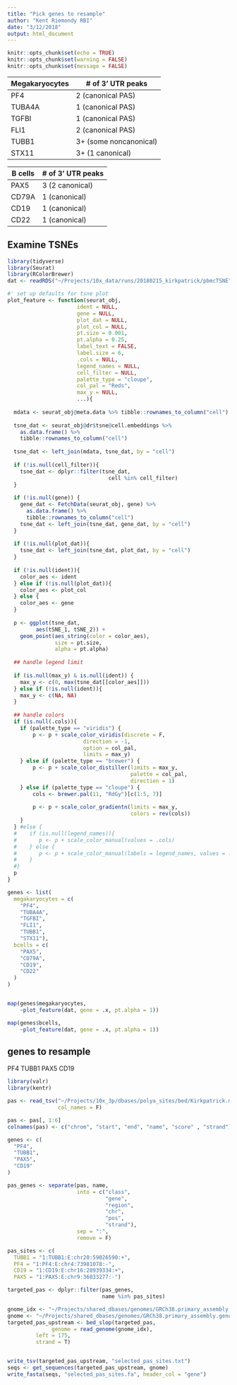 ```yaml
---
title: "Pick genes to resample"
author: "Kent Riemondy RBI"
date: "3/12/2018"
output: html_document
---
```


```r
knitr::opts_chunk$set(echo = TRUE)
knitr::opts_chunk$set(warning = FALSE)
knitr::opts_chunk$set(message = FALSE)
```

Megakaryocytes | # of 3' UTR peaks
--------------- | ----------------
PF4 | 2 (canonical PAS)
TUBA4A | 1 (canonical PAS)
TGFBI | 1 (canonical PAS)
FLI1 | 2 (canonical PAS)
TUBB1 |  3+ (some noncanonical)
STX11 | 3+ (1 canonical)

B cells | # of 3' UTR peaks
--------------- | ----------------
PAX5 | 3 (2 canonical)
CD79A | 1 (canonical)
CD19 | 1 (canonical)
CD22 | 1 (canonical)

## Examine TSNEs

```r
library(tidyverse)
library(Seurat)
library(RColorBrewer)
dat <- readRDS("~/Projects/10x_data/runs/20180215_kirkpatrick/pbmcTSNE")

#' set up defaults for tsne plot
plot_feature <- function(seurat_obj,
                      ident = NULL,
                      gene = NULL,
                      plot_dat = NULL,
                      plot_col = NULL,
                      pt.size = 0.001,
                      pt.alpha = 0.25,
                      label_text = FALSE,
                      label.size = 6,
                      .cols = NULL,
                      legend_names = NULL,
                      cell_filter = NULL,
                      palette_type = "cloupe",
                      col_pal = "Reds",
                      max_y = NULL,
                      ...){
  
  mdata <- seurat_obj@meta.data %>% tibble::rownames_to_column("cell")
  
  tsne_dat <- seurat_obj@dr$tsne@cell.embeddings %>% 
    as.data.frame() %>% 
    tibble::rownames_to_column("cell")
  
  tsne_dat <- left_join(mdata, tsne_dat, by = "cell")
  
  if (!is.null(cell_filter)){
    tsne_dat <- dplyr::filter(tsne_dat,
                                cell %in% cell_filter)
  }
  
  if (!is.null(gene)) {
    gene_dat <- FetchData(seurat_obj, gene) %>% 
      as.data.frame() %>% 
      tibble::rownames_to_column("cell")
    tsne_dat <- left_join(tsne_dat, gene_dat, by = "cell")
  }
  
  if (!is.null(plot_dat)){
    tsne_dat <- left_join(tsne_dat, plot_dat, by = "cell")
  }
  
  if (!is.null(ident)){
    color_aes <- ident
  } else if (!is.null(plot_dat)){
    color_aes <- plot_col
  } else {
    color_aes <- gene
  }
  
  p <- ggplot(tsne_dat, 
         aes(tSNE_1, tSNE_2)) +
    geom_point(aes_string(color = color_aes),
               size = pt.size,
               alpha = pt.alpha)
  
  ## handle legend limit 
  
  if (is.null(max_y) & is.null(ident)) {
    max_y <- c(0, max(tsne_dat[[color_aes]]))
  } else if (!is.null(ident)){
    max_y <- c(NA, NA)
  }
  
  ## handle colors
  if (is.null(.cols)){
    if (palette_type == "viridis") {
        p <- p + scale_color_viridis(discrete = F,
                        direction = -1,
                        option = col_pal,
                        limits = max_y)
    } else if (palette_type == "brewer") {
        p <- p + scale_color_distiller(limits = max_y,
                                       palette = col_pal,
                                       direction = 1)
    } else if (palette_type == "cloupe") {
        cols <- brewer.pal(11, "RdGy")[c(1:5, 7)]
        
        p <- p + scale_color_gradientn(limits = max_y,
                                       colors = rev(cols))
    }
  } #else {
  #    if (is.null(legend_names)){
  #       p <- p + scale_color_manual(values = .cols)
  #    } else {
  #       p <- p + scale_color_manual(labels = legend_names, values = .cols)
  #    }
  #}
  p
}

genes <- list(
  megakaryocytes = c(
    "PF4",
    "TUBA4A",
    "TGFBI",
    "FLI1",
    "TUBB1",  
    "STX11"),
  bcells = c(
    "PAX5",
    "CD79A",
    "CD19",
    "CD22"
  )
)


map(genes$megakaryocytes, 
    ~plot_feature(dat, gene = .x, pt.alpha = 1))

map(genes$bcells, 
    ~plot_feature(dat, gene = .x, pt.alpha = 1))
```


## genes to resample

PF4
TUBB1
PAX5
CD19

```r
library(valr)
library(kentr)

pas <- read_tsv("~/Projects/10x_3p/dbases/polya_sites/bed/Kirkpatrick.merged_peaks.bed",
                col_names = F)

pas <- pas[, 1:6]
colnames(pas) <- c("chrom", "start", "end", "name", "score" , "strand")

genes <- c(
  "PF4",
  "TUBB1",
  "PAX5",
  "CD19"
)

pas_genes <- separate(pas, name,
                      into = c("class", 
                               "gene", 
                               "region", 
                               "chr", 
                               "pos",
                               "strand"),
                      sep = ":",
                      remove = F)

pas_sites <- c(
  TUBB1 = "1:TUBB1:E:chr20:59026590:+",
  PF4 = "1:PF4:E:chr4:73981078:-",
  CD19 = "1:CD19:E:chr16:28939334:+",
  PAX5 = "1:PAX5:E:chr9:36833277:-")

targeted_pas <- dplyr::filter(pas_genes,
                              name %in% pas_sites)

gnome_idx <- "~/Projects/shared_dbases/genomes/GRCh38.primary_assembly.genome.fa.fai"
gnome <- "~/Projects/shared_dbases/genomes/GRCh38.primary_assembly.genome.fa"
targeted_pas_upstream <- bed_slop(targeted_pas, 
              genome = read_genome(gnome_idx),
         left = 175,
         strand = T)


write_tsv(targeted_pas_upstream, "selected_pas_sites.txt")
seqs <- get_sequences(targeted_pas_upstream, gnome)
write_fasta(seqs, "selected_pas_sites.fa", header_col = "gene")
```

